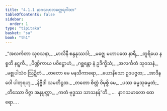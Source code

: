 ```yaml
---
title: "4.1.1 နာဂသမာလတ္ထေရဂါထာ"
tableOfContents: false
sidebar:
  order: 1
type: "tipitaka"
basket: "su"
book: "th1"
---
```



<DynamicBreadcrumb />

<Division number="267" book="th1">

<Paragraph number="503" type="verses" book="th1">
_“အလင်္ကတာ သုဝသနာ,_  
_မာလိနီ စန္ဒနုဿဒါ;_  
_မဇ္ဈေ မဟာပထေ နာရီ,_  
_တူရိယေ နစ္စတိ နဋ္ဋကီ._  

</Paragraph>

</Division>
<Division number="268" book="th1">

<Paragraph number="504" type="verses" book="th1">
_ပိဏ္ဍိကာယ ပဝိဋ္ဌောဟံ,_  
_ဂစ္ဆန္တော နံ ဥဒိက္ခိသံ;_  
_အလင်္ကတံ သုဝသနံ,_  
_မစ္စုပါသံဝ ဩဍ္ဍိတံ._  

</Paragraph>

</Division>
<Division number="269" book="th1">

<Paragraph number="505" type="verses" book="th1">
_တတော မေ မနသီကာရော,_  
_ယောနိသော ဥဒပဇ္ဇထ;_  
_အာဒီနဝေါ ပါတုရဟု,_  
_နိဗ္ဗိဒါ သမတိဋ္ဌထ._  

</Paragraph>

</Division>
<Division number="270" book="th1">

<Paragraph number="506" type="verses" book="th1">
_တတော စိတ္တံ ဝိမုစ္စိ မေ,_  
_ပဿ ဓမ္မသုဓမ္မတံ;_  
_တိဿော ဝိဇ္ဇာ အနုပ္ပတ္တာ,_  
_ကတံ ဗုဒ္ဓဿ သာသနန်”တိ._  


</Paragraph>
</Division>

<Paragraph number="507" type="center" book="th1">
…  နာဂသမာလော ထေရော… .
</Paragraph>